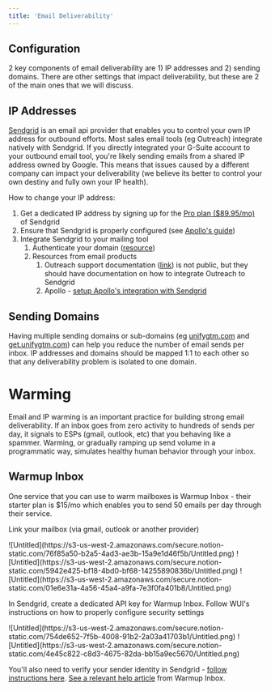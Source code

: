 ```yaml
---
title: 'Email Deliverability'
---
```


## Configuration

2 key components of email deliverability are 1) IP addresses and 2) sending domains. There are other settings that impact deliverability, but these are 2 of the main ones that we will discuss.

## IP Addresses

[Sendgrid](https://sendgrid.com/) is an email api provider that enables you to control your own IP address for outbound efforts. Most sales email tools (eg Outreach) integrate natively with Sendgrid. If you directly integrated your G-Suite account to your outbound email tool, you're likely sending emails from a shared IP address owned by Google. This means that issues caused by a different company can impact your deliverability (we believe its better to control your own destiny and fully own your IP health).

How to change your IP address:

1. Get a dedicated IP address by signing up for the [Pro plan ($89.95/mo)](https://sendgrid.com/pricing/) of Sendgrid
2. Ensure that Sendgrid is properly configured (see [Apollo's guide](https://knowledge.apollo.io/hc/en-us/articles/4414449230093-Set-Up-Configure-and-Troubleshoot-Your-SendGrid-Account))
3. Integrate Sendgrid to your mailing tool
   1. Authenticate your domain ([resource](https://docs.sendgrid.com/ui/account-and-settings/how-to-set-up-domain-authentication))
   2. Resources from email products
      1. Outreach support documentation ([link](https://www.outreach.io/platform/integrations/sendgrid)) is not public, but they should have documentation on how to integrate Outreach to Sendgrid
      2. Apollo - [setup Apollo's integration with Sendgrid](https://knowledge.apollo.io/hc/en-us/articles/4415867175693-Set-Up-Apollo-s-Integration-with-SendGrid)

## Sending Domains

Having multiple sending domains or sub-domains (eg [unifygtm.com](http://unifygtm.com) and [get.unifygtm.com](http://get.unifygtm.com)) can help you reduce the number of email sends per inbox. IP addresses and domains should be mapped 1:1 to each other so that any deliverability problem is isolated to one domain.

# Warming

Email and IP warming is an important practice for building strong email deliverability. If an inbox goes from zero activity to hundreds of sends per day, it signals to ESPs (gmail, outlook, etc) that you behaving like a spammer. Warming, or gradually ramping up send volume in a programmatic way, simulates healthy human behavior through your inbox.

## Warmup Inbox

One service that you can use to warm mailboxes is Warmup Inbox - their starter plan is $15/mo which enables you to send 50 emails per day through their service.

Link your mailbox (via gmail, outlook or another provider)

<Frame>
  ![Untitled](https://s3-us-west-2.amazonaws.com/secure.notion-static.com/76f85a50-b2a5-4ad3-ae3b-15a9e1d46f5b/Untitled.png)
</Frame>

<Frame>
  ![Untitled](https://s3-us-west-2.amazonaws.com/secure.notion-static.com/5942e425-bf18-4bd0-bf68-14255890836b/Untitled.png)
</Frame>

<Frame>
  ![Untitled](https://s3-us-west-2.amazonaws.com/secure.notion-static.com/01e6e31a-4a56-45a4-a9fa-7e3f0fa401b8/Untitled.png)
</Frame>

In Sendgrid, create a dedicated API key for Warmup Inbox. Follow WUI's instructions on how to properly configure security settings

<Frame>
  ![Untitled](https://s3-us-west-2.amazonaws.com/secure.notion-static.com/754de652-7f5b-4008-91b2-2a03a41703b1/Untitled.png)
</Frame>

<Frame>
  ![Untitled](https://s3-us-west-2.amazonaws.com/secure.notion-static.com/4e45c822-c8d3-4675-82da-bb15a9ec5670/Untitled.png)
</Frame>

You'll also need to verify your sender identity in Sendgrid - [follow instructions here](https://docs.sendgrid.com/ui/sending-email/sender-verification). [See a relevant help article](https://help.warmupinbox.com/en/articles/4770420-configure-inbox-for-sendgrid) from Warmup Inbox.
